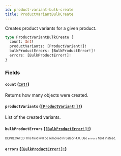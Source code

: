 ```yaml
---
id: product-variant-bulk-create
title: ProductVariantBulkCreate
---
```


Creates product variants for a given product.

```graphql
type ProductVariantBulkCreate {
  count: Int!
  productVariants: [ProductVariant!]!
  bulkProductErrors: [BulkProductError!]!
  errors: [BulkProductError!]!
}
```

### Fields

#### `count` ([`Int!`](/developer/api-reference/scalars/int.mdx))

Returns how many objects were created.

#### `productVariants` ([`[ProductVariant!]!`](/developer/api-reference/objects/product-variant.mdx))

List of the created variants.

#### `bulkProductErrors` ([`[BulkProductError!]!`](/developer/api-reference/objects/bulk-product-error.mdx))

<sub><sup><span className="deprecatedTag">DEPRECATED</span> This field will be removed in Saleor 4.0. Use `errors` field instead.</sup></sub>

#### `errors` ([`[BulkProductError!]!`](/developer/api-reference/objects/bulk-product-error.mdx))
